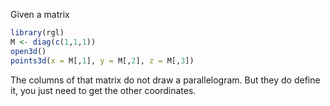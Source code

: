 Given a matrix

```r
library(rgl)
M <- diag(c(1,1,1))
open3d()
points3d(x = M[,1], y = M[,2], z = M[,3])
```

The columns of that matrix do not draw a parallelogram. But they do define it, you just need to get the other coordinates.

```r

```
